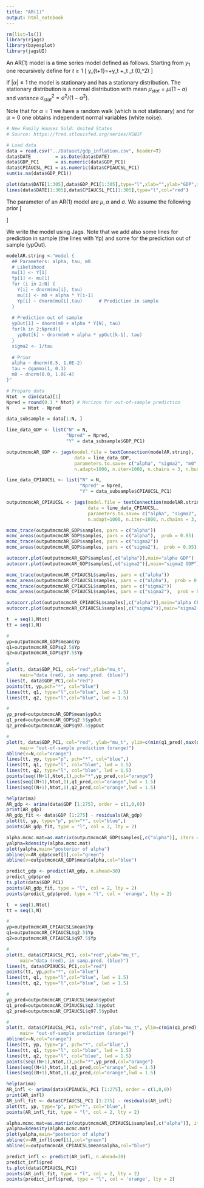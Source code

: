 ```yaml
---
title: "AR(1)"
output: html_notebook
---
```


```r
rm(list=ls())
library(rjags)
library(bayesplot)
library(jagsUI)
```

An AR(1) model is a time series model defined as follows. Starting 
from $y_1$ one recursively define for $t \geq 1$
\[
y_{t+1}=\mu+\alpha y_t +\epsilon_t \qquad 
\epsilon_t \stackrel{iid}{\sim} \mathcal{N}(0,\sigma^2)
\]

If $|\alpha| \leq 1$ the model is stationary and has a  stationary distribution.
The stationary distribution is a normal distribution with
mean $\mu_{stat}=\mu/(1-\alpha)$
and variance $\sigma_{stat}^2=\sigma^2/(1-\alpha^2)$. 

Note that for $\alpha=1$ we have a random walk (which is not stationary) and for $\alpha=0$ one obtains independent normal variables (white noise).

```r
# New Family Houses Sold: United States
# Source: https://fred.stlouisfed.org/series/HSN1F

# Load data
data = read.csv("../Dataset/gdp_inflation.csv", header=T)
data$DATE         = as.Date(data$DATE)
data$GDP_PC1      = as.numeric(data$GDP_PC1)
data$CPIAUCSL_PC1 = as.numeric(data$CPIAUCSL_PC1)
sum(is.na(data$GDP_PC1))

plot(data$DATE[1:305],data$GDP_PC1[1:305],type="l",xlab="",ylab="GDP",main="GDP+INFL")
lines(data$DATE[1:305],data$CPIAUCSL_PC1[1:305],type="l",col="red")
```

The parameter of an AR(1) model are $\mu,\alpha$ and $\sigma$. 
We assume the following prior
\[
\begin{split}
& \alpha \sim \mathcal{N}(0.5,100)  \\
& \mu \sim \mathcal{N}(0,1000)  \\
& \tau = \frac{1}{\sigma^2} \sim \mathcal{G}(1,0.1)   \\
\end{split}
\]

We write the model using Jags. Note that we add also some lines for prediction in sample 
(the lines with Yp) and some for the prediction out of sample (ypOut). 

```r
modelAR.string <-"model {
  ## Parameters: alpha, tau, m0
  # Likelihood 
  mu[1] <- Y[1]
  Yp[1] <- mu[1]
  for (i in 2:N) {
    Y[i] ~ dnorm(mu[i], tau)
    mu[i] <- m0 + alpha * Y[i-1]
    Yp[i] ~ dnorm(mu[i],tau)      # Prediction in sample
  }
  
  # Prediction out of sample 
  ypOut[1] ~ dnorm(m0 + alpha * Y[N], tau) 
  for(k in 2:Npred){
    ypOut[k] ~ dnorm(m0 + alpha * ypOut[k-1], tau) 
  }
  sigma2 <- 1/tau
  
  # Prior 
  alpha ~ dnorm(0.5, 1.0E-2)
  tau ~ dgamma(1, 0.1)
  m0 ~ dnorm(0.0, 1.0E-4)
}"
```

```r
# Prepare data
Ntot  = dim(data)[1]
Npred = round(0.1 * Ntot) # Horizon for out-of-sample prediction
N     = Ntot - Npred

data_subsample = data[1:N, ]

line_data_GDP <- list("N" = N,
                      "Npred" = Npred,
                      "Y" = data_subsample$GDP_PC1)

outputmcmcAR_GDP <- jags(model.file = textConnection(modelAR.string),
                         data = line_data_GDP,
                         parameters.to.save= c("alpha", "sigma2", "m0", "Yp", "ypOut"), 
                         n.adapt=1000, n.iter=1000, n.chains = 3, n.burnin = 100)

line_data_CPIAUCSL <- list("N" = N,
                           "Npred" = Npred,
                           "Y" = data_subsample$CPIAUCSL_PC1)

outputmcmcAR_CPIAUCSL <- jags(model.file = textConnection(modelAR.string),
                              data = line_data_CPIAUCSL,
                              parameters.to.save= c("alpha", "sigma2", "m0", "Yp", "ypOut"), 
                              n.adapt=1000, n.iter=1000, n.chains = 3, n.burnin = 100)
```

```r
mcmc_trace(outputmcmcAR_GDP$samples, pars = c("alpha"))
mcmc_areas(outputmcmcAR_GDP$samples, pars = c("alpha"),  prob = 0.95)
mcmc_trace(outputmcmcAR_GDP$samples, pars = c("sigma2"))
mcmc_areas(outputmcmcAR_GDP$samples, pars = c("sigma2"),  prob = 0.95)

autocorr.plot(outputmcmcAR_GDP$samples[,c("alpha")],main="alpha GDP")
autocorr.plot(outputmcmcAR_GDP$samples[,c("sigma2")],main="sigma2 GDP")

mcmc_trace(outputmcmcAR_CPIAUCSL$samples, pars = c("alpha"))
mcmc_areas(outputmcmcAR_CPIAUCSL$samples, pars = c("alpha"),  prob = 0.95)
mcmc_trace(outputmcmcAR_CPIAUCSL$samples, pars = c("sigma2"))
mcmc_areas(outputmcmcAR_CPIAUCSL$samples, pars = c("sigma2"),  prob = 0.95)

autocorr.plot(outputmcmcAR_CPIAUCSL$samples[,c("alpha")],main="alpha CPIAUCSL")
autocorr.plot(outputmcmcAR_CPIAUCSL$samples[,c("sigma2")],main="sigma2 CPIAUCSL")
```

```r
t  = seq(1,Ntot)
tt = seq(1,N)

#
yp=outputmcmcAR_GDP$mean$Yp
q1=outputmcmcAR_GDP$q2.5$Yp
q2=outputmcmcAR_GDP$q97.5$Yp

#
plot(t, data$GDP_PC1, col="red",ylab="mu_t",
     main="data (red), in samp.pred. (blue)")
lines(t, data$GDP_PC1,col="red")
points(tt, yp,pch="*", col="blue")
lines(tt, q1, type="l",col="blue", lwd = 1.5)
lines(tt, q2, type="l",col="blue", lwd = 1.5)

#
yp_pred=outputmcmcAR_GDP$mean$ypOut
q1_pred=outputmcmcAR_GDP$q2.5$ypOut
q2_pred=outputmcmcAR_GDP$q97.5$ypOut

#
plot(t, data$GDP_PC1, col="red", ylab="mu_t", ylim=c(min(q1_pred),max(q2_pred)),
     main= "out-of-sample prediction (orange)")
abline(v=N,col="orange")
lines(tt, yp, type="p", pch="*", col="blue",)
lines(tt, q1, type="l", col="blue", lwd = 1.5)
lines(tt, q2, type="l", col="blue", lwd = 1.5)
points(seq((N+1),Ntot,1),pch="*",yp_pred,col="orange")
lines(seq((N+1),Ntot,1),q1_pred,col="orange",lwd = 1.5)
lines(seq((N+1),Ntot,1),q2_pred,col="orange",lwd = 1.5)
```

```r
help(arima)
AR_gdp <- arima(data$GDP [1:275], order = c(1,0,0))
print(AR_gdp)
AR_gdp_fit <- data$GDP [1:275] - residuals(AR_gdp)
plot(tt, yp, type="p", pch="*", col="blue",)
points(AR_gdp_fit, type = "l", col = 2, lty = 2)

alpha.mcmc.mat=as.matrix(outputmcmcAR_GDP$samples[,c("alpha")], iters = FALSE)
yalpha=kdensity(alpha.mcmc.mat)
plot(yalpha,main="posterior of alpha")
abline(v=AR_gdp$coef[1],col="green")
abline(v=outputmcmcAR_GDP$mean$alpha,col="blue")

predict_gdp <- predict(AR_gdp, n.ahead=30)
predict_gdp$pred
ts.plot(data$GDP_PC1)
points(AR_gdp_fit, type = "l", col = 2, lty = 2)
points(predict_gdp$pred, type = "l", col = 'orange', lty = 2)
```

```r
t  = seq(1,Ntot)
tt = seq(1,N)

#
yp=outputmcmcAR_CPIAUCSL$mean$Yp
q1=outputmcmcAR_CPIAUCSL$q2.5$Yp
q2=outputmcmcAR_CPIAUCSL$q97.5$Yp

#
plot(t, data$CPIAUCSL_PC1, col="red",ylab="mu_t",
     main="data (red), in samp.pred. (blue)")
lines(t, data$CPIAUCSL_PC1,col="red")
points(tt, yp,pch="*", col="blue")
lines(tt, q1, type="l",col="blue", lwd = 1.5)
lines(tt, q2, type="l",col="blue", lwd = 1.5)

#
yp_pred=outputmcmcAR_CPIAUCSL$mean$ypOut
q1_pred=outputmcmcAR_CPIAUCSL$q2.5$ypOut
q2_pred=outputmcmcAR_CPIAUCSL$q97.5$ypOut

#
plot(t, data$CPIAUCSL_PC1, col="red", ylab="mu_t", ylim=c(min(q1_pred),max(q2_pred)),
     main= "out-of-sample prediction (orange)")
abline(v=N,col="orange")
lines(tt, yp, type="p", pch="*", col="blue",)
lines(tt, q1, type="l", col="blue", lwd = 1.5)
lines(tt, q2, type="l", col="blue", lwd = 1.5)
points(seq((N+1),Ntot,1),pch="*",yp_pred,col="orange")
lines(seq((N+1),Ntot,1),q1_pred,col="orange",lwd = 1.5)
lines(seq((N+1),Ntot,1),q2_pred,col="orange",lwd = 1.5)
```

```r
help(arima)
AR_infl <- arima(data$CPIAUCSL_PC1 [1:275], order = c(1,0,0))
print(AR_infl)
AR_infl_fit <- data$CPIAUCSL_PC1 [1:275] - residuals(AR_infl)
plot(tt, yp, type="p", pch="*", col="blue",)
points(AR_infl_fit, type = "l", col = 2, lty = 2)

alpha.mcmc.mat=as.matrix(outputmcmcAR_CPIAUCSL$samples[,c("alpha")], iters = FALSE)
yalpha=kdensity(alpha.mcmc.mat)
plot(yalpha,main="posterior of alpha")
abline(v=AR_infl$coef[1],col="green")
abline(v=outputmcmcAR_CPIAUCSL$mean$alpha,col="blue")

predict_infl <- predict(AR_infl, n.ahead=30)
predict_infl$pred
ts.plot(data$CPIAUCSL_PC1)
points(AR_infl_fit, type = "l", col = 2, lty = 2)
points(predict_infl$pred, type = "l", col = 'orange', lty = 2)
```